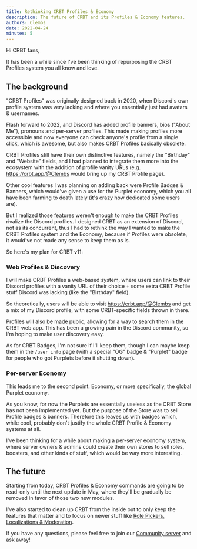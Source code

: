 ```yaml
---
title: Rethinking CRBT Profiles & Economy
description: The future of CRBT and its Profiles & Economy features.
authors: Clembs
date: 2022-04-24
minutes: 5
---
```


Hi CRBT fans,

It has been a while since I've been thinking of repurposing the CRBT Profiles system you all know and love.

## The background

"CRBT Profiles" was originally designed back in 2020, when Discord's own profile system was very lacking and where you essentially just had avatars & usernames.

Flash forward to 2022, and Discord has added profile banners, bios ("About Me"), pronouns and per-server profiles. This made making profiles more accessible and now everyone can check anyone's profile from a single click, which is awesome, but also makes CRBT Profiles basically obsolete.

CRBT Profiles still have their own distinctive features, namely the "Birthday" and "Website" fields, and I had planned to integrate them more into the ecosystem with the addition of profile vanity URLs (e.g. https://crbt.app/@Clembs would bring up my CRBT Profile page).

Other cool features I was planning on adding back were Profile Badges & Banners, which would've given a use for the Purplet economy, which you all have been farming to death lately (it's crazy how dedicated some users are).

But I realized those features weren't enough to make the CRBT Profiles rivalize the Discord profiles. I designed CRBT as an extension of Discord, not as its concurrent, thus I had to rethink the way I wanted to make the CRBT Profiles system and the Economy, because if Profiles were obsolete, it would've not made any sense to keep them as is.

So here's my plan for CRBT v11:

### Web Profiles & Discovery

I will make CRBT Profiles a web-based system, where users can link to their Discord profiles with a vanity URL of their choice + some extra CRBT Profile stuff Discord was lacking (like the "Birthday" field).

So theoretically, users will be able to visit https://crbt.app/@Clembs and get a mix of my Discord profile, with some CRBT-specific fields thrown in there.

Profiles will also be made public, allowing for a way to search them in the CRBT web app. This has been a growing pain in the Discord community, so I'm hoping to make user discovery easy.

As for CRBT Badges, I'm not sure if I'll keep them, though I can maybe keep them in the `/user info` page (with a special "OG" badge & "Purplet" badge for people who got Purplets before it shutting down).

### Per-server Economy

This leads me to the second point: Economy, or more specifically, the global Purplet economy.

As you know, for now the Purplets are essentially useless as the CRBT Store has not been implemented yet. But the purpose of the Store was to sell Profile badges & banners. Therefore this leaves us with badges which, while cool, probably don't justify the whole CRBT Profile & Economy systems at all.

I've been thinking for a while about making a per-server economy system, where server owners & admins could create their own stores to sell roles, boosters, and other kinds of stuff, which would be way more interesting.

## The future

Starting from today, CRBT Profiles & Economy commands are going to be read-only until the next update in May, where they'll be gradually be removed in favor of those two new modules.

I've also started to clean up CRBT from the inside out to only keep the features that matter and to focus on newer stuff like [Role Pickers, Localizations & Moderation](/blog/11.5-changelog).

If you have any questions, please feel free to join our [Community server](/discord) and ask away!
